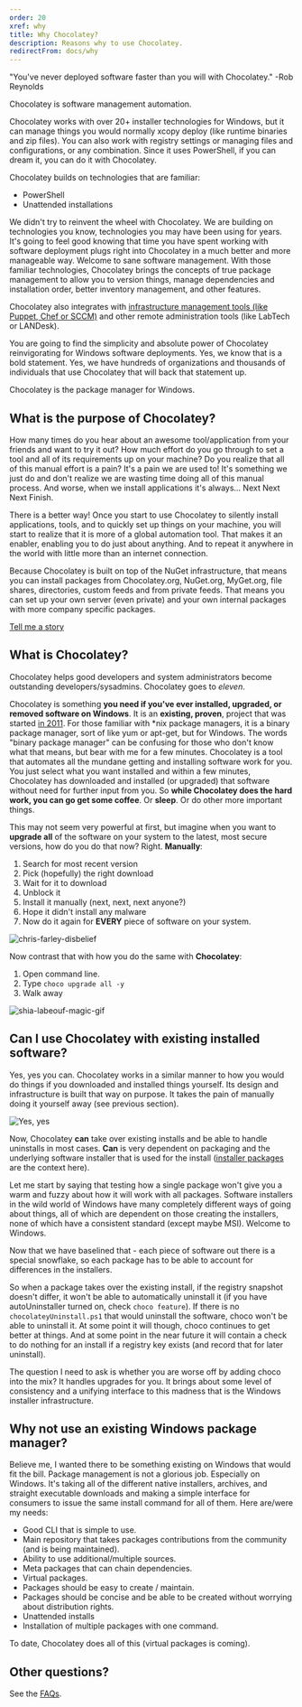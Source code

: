 ```yaml
---
order: 20
xref: why
title: Why Chocolatey?
description: Reasons why to use Chocolatey.
redirectFrom: docs/why
---
```


"You've never deployed software faster than you will with Chocolatey." -Rob Reynolds

Chocolatey is software management automation.

Chocolatey works with over 20+ installer technologies for Windows, but it can manage things you would normally xcopy deploy (like runtime binaries and zip files). You can also work with registry settings or managing files and configurations, or any combination. Since it uses PowerShell, if you can dream it, you can do it with Chocolatey.

Chocolatey builds on technologies that are familiar:

* PowerShell
* Unattended installations

We didn't try to reinvent the wheel with Chocolatey. We are building on technologies you know, technologies you may have been using for years. It's going to feel good knowing that time you have spent working with software deployment plugs right into Chocolatey in a much better and more manageable way. Welcome to sane software management. With those familiar technologies, Chocolatey brings the concepts of true package management to allow you to version things, manage dependencies and installation order, better inventory management, and other features.

Chocolatey also integrates with [infrastructure management tools (like Puppet, Chef or SCCM)](xref:integrations) and other remote administration tools (like LabTech or LANDesk).

You are going to find the simplicity and absolute power of Chocolatey reinvigorating for Windows software deployments. Yes, we know that is a bold statement. Yes, we have hundreds of organizations and thousands of individuals that use Chocolatey that will back that statement up.

Chocolatey is the package manager for Windows.

## What is the purpose of Chocolatey?

How many times do you hear about an awesome tool/application from your friends and want to try it out? How much effort do you go through to set a tool and all of its requirements up on your machine? Do you realize that all of this manual effort is a pain? It's a pain we are used to! It's something we just do and don't realize we are wasting time doing all of this manual process. And worse, when we install applications it's always... Next Next Next Finish.

There is a better way! Once you start to use Chocolatey to silently install applications, tools, and to quickly set up things on your machine, you will start to realize that it is more of a global automation tool. That makes it an enabler, enabling you to do just about anything. And to repeat it anywhere in the world with little more than an internet connection.

Because Chocolatey is built on top of the NuGet infrastructure, that means you can install packages from Chocolatey.org, NuGet.org, MyGet.org, file shares, directories, custom feeds and from private feeds. That means you can set up your own server (even private) and your own internal packages with more company specific packages.

[Tell me a story](xref:chocolatey-story)

## What is Chocolatey?

Chocolatey helps good developers and system administrators become outstanding developers/sysadmins. Chocolatey goes to *eleven*.

Chocolatey is something **you need if you've ever installed, upgraded, or removed software on Windows**. It is an **existing, proven**, project that was started [in 2011](https://github.com/ferventcoder/nugetpackages/commit/d16ed7ac675395b3bb8ecee90fb13efb03d4b619). For those familiar with \*nix package managers, it is a binary package manager, sort of like yum or apt-get, but for Windows. The words "binary package manager" can be confusing for those who don't know what that means, but bear with me for a few minutes. Chocolatey is a tool that automates all the mundane getting and installing software work for you. You just select what you want installed and within a few minutes, Chocolatey has downloaded and installed (or upgraded) that software without need for further input from you. So **while Chocolatey does the hard work, you can go get some coffee**. Or **sleep**. Or do other more important things.

This may not seem very powerful at first, but imagine when you want to **upgrade all** of the software on your system to the latest, most secure versions, how do you do that now? Right. **Manually**:

1. Search for most recent version
1. Pick (hopefully) the right download
1. Wait for it to download
1. Unblock it
1. Install it manually (next, next, next anyone?)
1. Hope it didn't install any malware
1. Now do it again for **EVERY** piece of software on your system.

![chris-farley-disbelief](/images/gifs/chris-farley-disbelief.gif)

Now contrast that with how you do the same with **Chocolatey**:

1. Open command line.
1. Type `choco upgrade all -y`
1. Walk away

![shia-labeouf-magic-gif](/images/gifs/shia-labeouf-magic.gif)

<a name="can-i-use-chocolatey-with-existing-software"></a>

## Can I use Chocolatey with existing installed software?

Yes, yes you can. Chocolatey works in a similar manner to how you would do things if you downloaded and installed things yourself. Its design and infrastructure is built that way on purpose. It takes the pain of manually doing it yourself away (see previous section).

![Yes, yes](/images/gifs/clint-eastwood-nodding.gif)

Now, Chocolatey **can** take over existing installs and be able to handle uninstalls in most cases. **Can** is very dependent on packaging and the underlying software installer that is used for the install ([installer packages](xref:faqs#what-distinction-does-chocolatey-make-between-an-installable-and-a-portable-application) are the context here).

Let me start by saying that testing how a single package won't give you a warm and fuzzy about how it will work with all packages. Software installers in the wild world of Windows have many completely different ways of going about things, all of which are dependent on those creating the installers, none of which have a consistent standard (except maybe MSI). Welcome to Windows.

Now that we have baselined that - each piece of software out there is a special snowflake, so  each package has to be able to account for differences in the installers.

So when a package takes over the existing install, if the registry snapshot doesn't differ, it won't be able to automatically uninstall it (if you have autoUninstaller turned on, check `choco feature`). If there is no `chocolateyUninstall.ps1` that would uninstall the software, choco won't be able to uninstall it. At some point it will though, choco continues to get better at things. And at some point in the near future it will contain a check to do nothing for an install if a registry key exists (and record that for later uninstall).

The question I need to ask is whether you are worse off by adding choco into the mix? It handles upgrades for you. It brings about some level of consistency and a unifying interface to this madness that is the Windows installer infrastructure.

## Why not use an existing Windows package manager?

Believe me, I wanted there to be something existing on Windows that would fit the bill. Package management is not a glorious job. Especially on Windows. It's taking all of the different native installers, archives, and straight executable downloads and making a simple interface for consumers to issue the same install command for all of them. Here are/were my needs:

* Good CLI that is simple to use.
* Main repository that takes packages contributions from the community (and is being maintained).
* Ability to use additional/multiple sources.
* Meta packages that can chain dependencies.
* Virtual packages.
* Packages should be easy to create / maintain.
* Packages should be concise and be able to be created without worrying about distribution rights.
* Unattended installs
* Installation of multiple packages with one command.

To date, Chocolatey does all of this (virtual packages is coming).

## Other questions?

See the [FAQs](xref:faqs).
